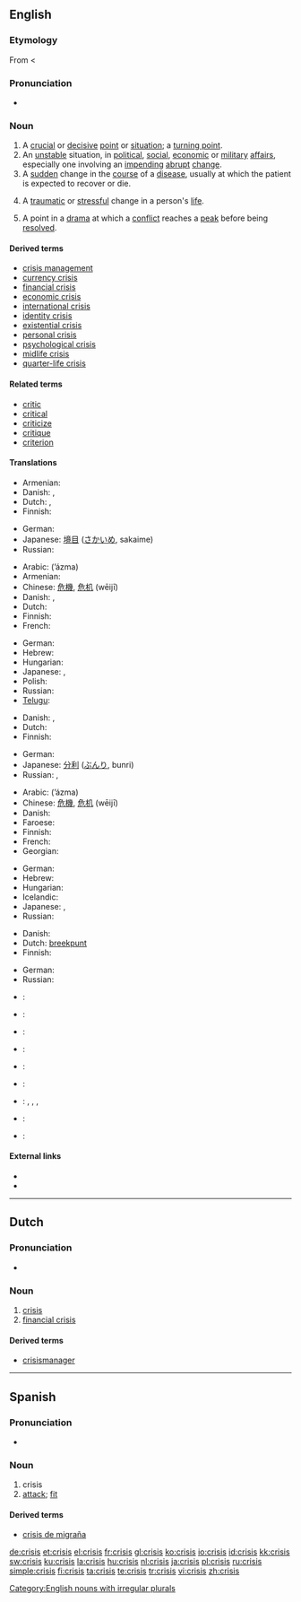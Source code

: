 {{wikipedia|dab=Crisis (disambiguation)|mul=Crisis}}
==English==

===Etymology===
From {{etyl|grc|en}} {{term|κρίσις|sc=polytonic|tr=krisis||a separating, power of distinguishing, decision, choice, election,  judgment, dispute|lang=grc}} < {{term|κρίνω|sc=polytonic|tr=krinō||I pick out, choose, decide, judge|lang=grc}}

===Pronunciation===
* {{audio|En-us-crisis.ogg|Audio (US)}}

===Noun===
{{en-noun|crises}}

# A [[crucial]] or [[decisive]] [[point]] or [[situation]]; a [[turning point]].
# An [[unstable]] situation, in [[political]], [[social]], [[economic]] or [[military]] [[affair]]s, especially one involving an [[impending]] [[abrupt]] [[change]].
# A [[sudden]] change in the [[course]] of a [[disease]], usually at which the patient is expected to recover or die.
# {{psychology}} A [[traumatic]] or [[stressful]] change in a person's [[life]].
# {{drama}} A point in a [[drama]] at which a [[conflict]] reaches a [[peak]] before being [[resolved]].

====Derived terms====
* [[crisis management]]
* [[currency crisis]]
* [[financial crisis]]
* [[economic crisis]]
* [[international crisis]]
* [[identity crisis]]
* [[existential crisis]]
* [[personal crisis]]
* [[psychological crisis]]
* [[midlife crisis]]
* [[quarter-life crisis]]

====Related terms====
* [[critic]]
* [[critical]]
* [[criticize]]
* [[critique]]
* [[criterion]]

====Translations====
{{trans-top|crucial or decisive point or situation; a turning point}}
* Armenian: {{t-|hy|ճգնաժամ|tr=č̣gnažam|sc=Armn|xs=Armenian}}
* Danish: {{t|da|vendepunkt|n}}, {{t-|da|krise|c}}
* Dutch: {{t+|nl|crisis|f}}, {{t-|nl|keerpunt|n}}
* Finnish: {{t+|fi|kriisi}}
{{trans-mid}}
* German: {{t+|de|Krise|f}}
* Japanese: [[境目]] ([[さかいめ]], sakaime)
* Russian: {{t+|ru|кризис|m|tr=krízis|sc=Cyrl}}
{{trans-bottom}}

{{trans-top|unstable situation in political, social, economic or military affairs}}
* Arabic: {{Arab|[[أزمة]]}} (ʼázma) {{f}}
* Armenian: {{t-|hy|ճգնաժամ|tr=č̣gnažam|sc=Armn|xs=Armenian}}
* Chinese: [[危機]], [[危机]] (wēijī)
* Danish: {{t|da|krisetilstand|c}}, {{t-|da|krise|c}}
* Dutch: {{t+|nl|crisis|f}}
* Finnish: {{t+|fi|kriisi}}
* French: {{t+|fr|crise|f}}
{{trans-mid}}
* German: {{t+|de|Krise|f}}
* Hebrew: {{t-|he|משבר|m|tr=mashber|sc=Hebr}}
* Hungarian: {{t+|hu|válság}}
* Japanese: {{t+|ja|危機|tr=[[きき]], kiki|sc=Jpan}} , {{t|ja|クライシス|tr=kuraishisu|sc=Jpan}}
* Polish: {{t+|pl|kryzys}}
* Russian: {{t+|ru|кризис|m|tr=krízis|sc=Cyrl}}
* [[Telugu]]: {{t|te|సంక్షోభం|tr=sankshObham|sc=Telu}}
{{trans-bottom}}

{{trans-top|sudden change in the course of a disease}}
* Danish: {{t|da|vendepunkt|n}}, {{t-|da|krise|c}}
* Dutch: {{t+|nl|crisis|f}}
* Finnish: {{t+|fi|kriisi}}
{{trans-mid}}
* German: {{t+|de|Krise|f}}
* Japanese: [[分利]] ([[ぶんり]], bunri)
* Russian: {{t+|ru|кризис|m|tr=krízis|sc=Cyrl}}, {{t|ru|криз|m|tr=kriz|sc=Cyrl}}
{{trans-bottom}}

{{trans-top|traumatic or stressful change in a person's life}}
* Arabic: {{Arab|[[أزمة]]}} (ʼázma) {{f}}
* Chinese: [[危機]], [[危机]] (wēijī)
* Danish: {{t-|da|krise|c}}
* Faroese: {{t-|fo|kreppa|f|xs=Faroese}}
* Finnish: {{t+|fi|kriisi}}
* French: {{t+|fr|crise|f}}
* Georgian: {{tø|ka|კრიზისი|tr=krizisi|sc=Geor}}
{{trans-mid}}
* German: {{t+|de|Krise|f}}
* Hebrew: {{t-|he|משבר|m|tr=mashber|sc=Hebr}}
* Hungarian: {{t+|hu|krízis}}
* Icelandic: {{t-|is|kreppa}}
* Japanese: {{t+|ja|危機|tr=[[きき]], kiki|sc=Jpan}} , {{t|ja|クライシス|tr=kuraishisu|sc=Jpan}}
* Russian: {{t+|ru|кризис|m|tr=krízis|sc=Cyrl}}
{{trans-bottom}}

{{trans-top|point in a drama at which a conflict reaches a peak before being resolved}}
* Danish: {{t-|da|krise|c}}
* Dutch: [[breekpunt]] {{n}}
* Finnish: {{t+|fi|kriisi}}
{{trans-mid}}
* German: {{t+|de|Krise|f}}
* Russian: {{t+|ru|кризис|m|tr=krízis|sc=Cyrl}}
{{trans-bottom}}

{{checktrans-top}}
* {{ttbc|Czech}}: {{t-|cs|krize|f}}
* {{ttbc|Esperanto}}: {{t-|eo|krizo|xs=Esperanto}}
* {{ttbc|Greek}}: {{t|el|κρίση|f|tr=krisi|sc=Grek}}
* {{ttbc|Italian}}: {{t+|it|crisi|f}}
{{trans-mid}}
* {{ttbc|Norwegian}}: {{t-|no|krise}}
* {{ttbc|Portuguese}}: {{t-|pt|crise|f}}
* {{ttbc|Scottish Gaelic}}: {{t-|gd|cruas|m|xs=Scottish Gaelic}}, {{t-|gd|èiginn|f|xs=Scottish Gaelic}}, {{t-|gd|cunnart|m|xs=Scottish Gaelic}}, {{t|gd|gabhadh|m|xs=Scottish Gaelic}}
* {{ttbc|Spanish}}: {{t-|es|crisis|f}}
* {{ttbc|Swedish}}: {{t+|sv|kris|c}}
{{trans-bottom}}

====External links====
* {{R:Webster 1913}}
* {{R:Century 1911}}

[[Category:English nouns with irregular plurals]]

----

==Dutch==

===Pronunciation===
* {{audio|Nl-crisis.ogg|audio}}

===Noun===
{{nl-noun|g=f|pl1=crises|pl2=crisissen|dim=crisisje}}

# [[#English|crisis]]
# [[financial crisis]]

====Derived terms====
* [[crisismanager]] {{m}}

----

==Spanish==

===Pronunciation===
* {{IPA|/'kɾisis/|lang=es}}

===Noun===
{{es-noun-f|pl=crisis}}

# crisis
# [[attack#Noun|attack]]; [[fit#Noun_2|fit]]

====Derived terms====

*[[crisis de migraña]] {{f}}

[[de:crisis]]
[[et:crisis]]
[[el:crisis]]
[[fr:crisis]]
[[gl:crisis]]
[[ko:crisis]]
[[io:crisis]]
[[id:crisis]]
[[kk:crisis]]
[[sw:crisis]]
[[ku:crisis]]
[[la:crisis]]
[[hu:crisis]]
[[nl:crisis]]
[[ja:crisis]]
[[pl:crisis]]
[[ru:crisis]]
[[simple:crisis]]
[[fi:crisis]]
[[ta:crisis]]
[[te:crisis]]
[[tr:crisis]]
[[vi:crisis]]
[[zh:crisis]]